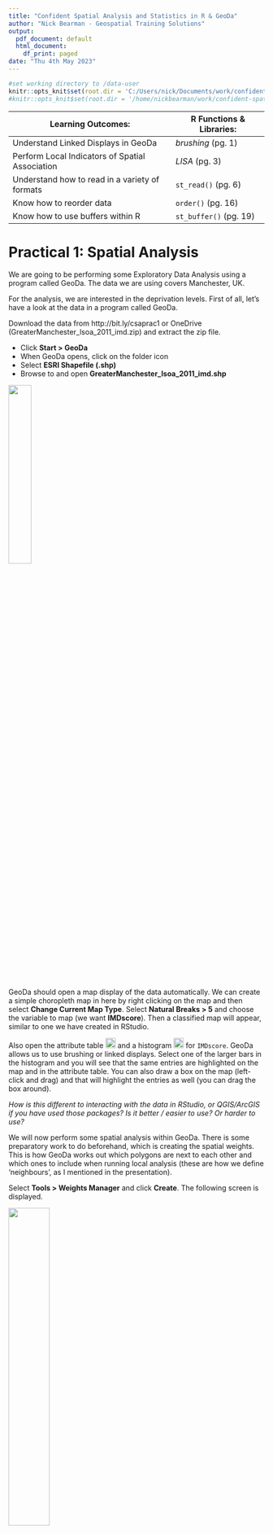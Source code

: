 ```yaml
---
title: "Confident Spatial Analysis and Statistics in R & GeoDa"
author: "Nick Bearman - Geospatial Training Solutions"
output:
  pdf_document: default
  html_document:
    df_print: paged
date: "Thu 4th May 2023"
---
```


```r
#set working directory to /data-user
knitr::opts_knit$set(root.dir = 'C:/Users/nick/Documents/work/confident-spatial-analysis/data-user')
#knitr::opts_knit$set(root.dir = '/home/nickbearman/work/confident-spatial-analysis/data-user')
```

Learning Outcomes: | R Functions & Libraries:  
-------- | --------  
Understand Linked Displays in GeoDa  |  *brushing* (pg. 1)  
Perform Local Indicators of Spatial Association | *LISA* (pg. 3)   
Understand how to read in a variety of formats | `st_read()` (pg. 6)  
Know how to reorder data | `order()` (pg. 16) 
Know how to use buffers within R  | `st_buffer()` (pg. 19)   
<!-- Understand creating and using functions within R | `function ()` (pg. 13)  -->  
<!-- Tables have a max line length, if it is too long, the table gets shrunk -->


# Practical 1: Spatial Analysis

We are going to be performing some Exploratory Data Analysis using a program called GeoDa. The data we are using covers Manchester, UK. 

For the analysis, we are interested in the deprivation levels. First of all, let's have a look at the data in a program called GeoDa.

Download the data from http://bit.ly/csaprac1 or OneDrive (GreaterManchester_lsoa_2011_imd.zip) and extract the zip file. 

- Click **Start > GeoDa** 
- When GeoDa opens, click on the folder icon 
- Select **ESRI Shapefile (.shp)** 
- Browse to and open **GreaterManchester_lsoa_2011_imd.shp** 

![](images/geoda-file-open-shape-file.png){ height=30% }



GeoDa should open a map display of the data automatically. We can create a simple choropleth map in here by right clicking on the map and then select **Change Current Map Type**. Select **Natural Breaks > 5** and choose the variable to map (we want **IMDscore**). Then a classified map will appear, similar to one we have created in RStudio. 

Also open the attribute table ![Attribute Table](images/attribute-table.png){ height=20 } and a histogram ![Histogram](images/histogram.png){ height=20 } for `IMDscore`. GeoDa allows us to use brushing or linked displays. Select one of the larger bars in the histogram and you will see that the same entries are highlighted on the map and in the attribute table. You can also draw a box on the map (left-click and drag) and that will highlight the entries as well (you can drag the box around). 

*How is this different to interacting with the data in RStudio, or QGIS/ArcGIS if you have used those packages? Is it better / easier to use? Or harder to use?*

We will now perform some spatial analysis within GeoDa. There is some preparatory work to do beforehand, which is creating the spatial weights. This is how GeoDa works out which polygons are next to each other and which ones to include when running local analysis (these are how we define 'neighbours', as I mentioned in the presentation).

Select **Tools > Weights Manager** and click **Create**.  The following screen is displayed. 

![](images/weights.png){ height=40% }

- Select **Add ID Variable...** and accept the default name.  
- You now need to choose the neighbourhood weight method.  Select **Queen Contiguity** and click **Create**.  
- The neighbourhood weight matrix is saved in a file.  A suggested name is given.  This is the LSOA shape file name with a suffix of .gal.  Select **Save** and after a few seconds you should see a message **Weights file `GreaterManchester_lsoa_2011_IMD.gal` created successfully**.  
- Click **OK** on this window and **Close** on the Weights File Creation window. The Weights Manager window should show the details of the neighbours you have just selected. 

Click ![](images/histogram-button.png){ height=20 } and you can see how many neighbours each polygon has. In my data, five is the most common number of neighbours. Close this and open the **Connectivity Map**, which shows the neighbours for each polygon. Close this and the Weights Manager when you are happy with it. 

## Moran's I

We can now start to explore the spatial patterns of the model we want to develop.  Click on the **Space** item on the GeoDa menu.  First we are going to look at the global indicator of spatial autocorrelation.  Select the first menu item **Univariate Moran's I**.  A list of variables is displayed.  Choose the `IMDscore` variable.  Select the weights file we created earlier. 

![](images/morans-i.png){ height=40% }

A new window opens with a scatterplot of the IMDscore variable and the lagged IMDscore variable.  The lagged IMDscore variable is the value of the IMD Score for the selected neighbourhood and its neighbours as defined when we set the spatial weights.  The scatter-plot suggests a positive correlation between the variables.  This means that there is a weak positive spatial autocorrelation. It has a value of 0.253 confirming this positive spatial autocorrelation. We will now look at the local indicators of spatial association.  

## Local Indicators of Spatial Association (LISA)

- Select **Space > Univariate Local Moran's I**. 
- Select the `IMDscore` variable from the list displayed and select the weights file used earlier (it should be selected automatically). 
- A screen with three checkboxes is shown.  Check all three and click **OK**.  A number of windows are produced. 
- The scatterplot is the same as we produced in the previous section. The two maps shown below are produced.  You will probably need to expand them to full screen to see the legends and patterns displayed. 

![](images/lisa.png){ height=35% }

The first map shows the extent to which neighbouring areas are clustered:  
  
- red areas are neighbourhoods with a high proportion of deprived areas surrounded by similar neighbourhoods 
- darker blue areas are neighbourhoods with a low proportion of deprived areas surrounded by similar neighbourhoods 
- lighter blue areas are neighbourhoods with a low proportion of deprived areas surrounded by neighbourhoods with a high proportion of deprived areas 
- pink areas are neighbourhoods with a high proportion of deprived areas surrounded by neighbourhoods with a low proportion of deprived areas 
- white areas are neighbourhoods where the surrounding neighbourhoods do not generate a statistically significant relationship. 

The second map shows the level of statistical significance.  The values are 0.05, 0.01 and 0.001.

We can see that areas of high and low deprivation cluster together.

Now that we have the clustering output, we can save these to the shapefile and then load them into R to map or to do other analysis. *Moving data from one GIS application to another is something that happens regularly with many of the projects I am working on!* 

Right click on the map and choose **Save Results**. Tick all three boxes (to save all of the results). This will create a new variable in the shapefile for each of the results we are saving. It should look like this:

![](images/save-lisa.png){ height=20% }

Open the attribute table within GeoDa ![](images/attribute-table.png){ height=20 } and you can see the three new variables on the right hand side of the table. Click the Save button ![](images/save.png){ height=20 } to save the updated shapefile. 

## Moran's I in R (optional exercise)

We can also perform the same analysis in R. Load this shapefile back into RStudio. We need to use the `SP` library for these commands.  

```r
#load library
  library(rgdal)
#read in file
  GreaterManchester_lsoa_2011_imd <- readOGR(".", "GreaterManchester_lsoa_2011_imd")
```

Your data should look like this:

```r
head(GreaterManchester_lsoa_2011_imd@data)
```

To do the Moran's I analysis, we need another library:

```r
#load the library
  library(spdep)
#work out the neighbours
  GreaterManchester_lsoa_nb <- poly2nb(GreaterManchester_lsoa_2011_imd)
#reformat the list of neighbours to a weight matrix
  GreaterManchester_lsoa_lw <- nb2listw(GreaterManchester_lsoa_nb)
#run the test
  moran.test(GreaterManchester_lsoa_2011_imd@data$IMDscore, GreaterManchester_lsoa_lw)
```

This gives us the Moran's I statistic, as well as some associated variables. It is possible to run a whole range of analysis, which goes beyond the scope of this course. 

*Very recently, there is now a R library that allows us to do some of the GeoDa analysis in R - have a look at https://geodacenter.github.io/rgeoda/.*

# Practical 2: Spatial Decision Making

We are going to be looking at a range of data for the tram system in Greater Manchester using spatial joins and spatial overlays RStudio. 

Now is a good time to remind you about using scripts (i.e. make sure you use one!). It's also a good idea to use the project facility within RStudio. To do this, open RStudio, click **File > New Project...**. Then click **New Directory > Empty Project**, select a folder (e.g. Documents) and then type a new folder name where the project will be saved. Finally click **Create Project**. This will be your working directory. Projects allow RStudio to keep related files (e.g. scripts) together. 

### Plotting maps using `sf`

First, we are going to plot our data. This is a quick recap from previous work, but it is worth doing. Let's load the libraries we need. 

```r
library(sf)
library(tmap)
```

We are also going to be using data from `tram.zip`. Download and extract the data into your working directory. 

Next, read in some data and plot the data.

```r
#read in data
  manchester_lsoa <- st_read("lsoa_manchester_age_imd.shp")
  
```

```r
#plot data
  qtm(manchester_lsoa)
```

Also, checkout what attributes we have in the data:

```r
  head(manchester_lsoa)
```

We have a selection of different columns here. Of particular note are the `IMDscor`, `IMDrank` and `IMD decl` columns - containing IMD data (score, rank and decile). We also have the total number of people in each LSOA (`AllUslR`) and the population in a range of age groups. The age data we have used before - see [Introduction to Spatial Data & Using R as a GIS](https://github.com/nickbearman/intro-r-spatial-analysis) course for details.  

The IMD data is new. This is the Index of Multiple Deprivation, and consists of a measure of deprivation for each LSOA. <!-- More details on IMD --> 

*There are 3 measures in this data - the IMD score, rank and decile. We will primarily be using the score, where the area with the highest score is the most deprived (with a rank of 1 and in the first decile).*

We can map this data by adapting our mapping code:

```r
tm_shape(manchester_lsoa) +
  tm_polygons("IMDscor", title = "IMD Score", palette = "Blues", style = "jenks") +
  tm_layout(legend.title.size = 0.8)
```

Now we have a map of IMD by LSOA in Greater Manchester. 


## Public Transport Services

Public transport has an important role to play in tackling deprivation. We can use RStudio to see where the trams in Manchester run and how they relate to deprived areas. 
We have a selection of tram data available in the `tram.zip` file we downloaded earlier. 
  
Load the tram line data:
  
```r
# read in tramlines
  tramlines <- st_read("Metrolink_Lines_Functional.shp")
```

We also need the tram stations, which are only available as a CSV file with Eastings and Northings. 

```r
#read in CSV with tram station locations
  stations_CSV <- read.csv("TfGMMetroRailStops.csv", header = TRUE)
```

Read the CSV file in (`TfGMMetroRailStops.csvv`) and it should look like this:

```r
head(stations_CSV)
```

This data file actually contains both Railway stations and Tram stations. For this work, we only need the tram station data, so let's create a subset. Have a look at the data:

```r
View(stations_CSV)
```

`View()` is a handy function that allows us to view the data in a scrollable window. Very useful for data exploration. Note that there is a column called `NETTYP` which has two values - `M` for Metrolink station and `R` for railway station. 

We can use the `which()` function to select out which rows are metrolink stations:

```r
which(stations_CSV$NETTYP == "M")
```

However this just gives us a list of numbers - in fact, the index numbers. If we run `stations_CSV[92,]`, it will show us just row 92, a Metrolink station called `Abraham Moss`. 

We can use this to do a subset of the data - select out these ones, and save them as a new variable:

```r
#subset out Metrolink stations
metrolink_stations_CSV <- stations_CSV[which(stations_CSV$NETTYP == "M"),]
head(metrolink_stations_CSV)
```

We now need to convert this to a `sf` layer, like we did with the crime data in the Introduction course. 

From `head(metrolink_stations_CSV)`, we can see that the data consists of a number of columns, each with a heading. Two of these are called **GMGRFE** and **GMGRFN**. These are the columns that give the coordinates (Eastings, column ending in `E` and Northings, column ending in `N`) in the British National Grid Coordinate Reference System of each station. 

There are also other columns, with various information. At the moment, the data is just in a data frame object - not any kind of spatial object. The numbers in the columns are just numbers. R doesn't know they are coordiantes (and therefore spatial data) until we explicially tell it.

To turn it into a spatial layer, enter the following:

```r
#make as a sf layer
tram_stations <- st_as_sf(metrolink_stations_CSV, coords = c('GMGRFE', 'GMGRFN'), crs = 27700)
```

This function `st_as_sf() is a generic function allowing us to create `sf` objects. In this case it takes the `metrolink_stations_CSV` variable, extracts the coodinates `coords = c('GMGRFE', 'GMGRFN')` and sets the CRS to British National Grid ` crs = 27700`. 

Try `head(tram_stations)` to see the attribute table, similar to earlier. 

We can also plot the data, on top of the Greater Manchester LSOAs. 

```r
#plot just tram stations
tm_shape(tram_stations) +
  tm_dots(tram_stations, size = 0.1, shape = 19, col = "darkred") 
#plot tram stations and tram lines, for context
tm_shape(tram_stations) +
  tm_dots(tram_stations, size = 0.1, shape = 19, col = "darkred") +
tm_shape(tramlines) +
  tm_lines(col = "black")
#plot tram stations and LSOAs
tm_shape(tram_stations) +
  tm_dots(tram_stations, size = 0.1, shape = 19, col = "darkred") + 
  tm_shape(manchester_lsoa) +
  tm_borders()

```

## IMD of Tram Station Catchment Areas

Now we know where the tram stations are, and we can overlay that with the LSOA data. 

<!-- === -->

We can see what the deprivation level is at each tram station, using a point in polygon analysis. The points are the tram stations and the polygons are the LSOAs. 

```r
#spatial join
stations_in_LSOA <- st_join(tram_stations, manchester_lsoa)

#view the data
stations_in_LSOA %>% View()
# the %>% (known as a pipe) is a piece of code from the tidyverse
```

At the moment, we have just picked one tram stations for reach LSOA. Most LSOAs only have one tram station in them, so this isn't a problem. However some LSOAs have more than on tram station in them. We can see this by counting how many tram stations are in each LSOA:

```r
#count stations in LSOA
stations_in_LSOA_count <- count(as_tibble(stations_in_LSOA), LSOAname) %>%
  print()
```

This will output the data to the console. If we want it in a view tab, do this:

```r
#count stations in LSOA
stations_in_LSOA_count <- count(as_tibble(stations_in_LSOA), LSOAname) %>%
  View()
```

Have a look in `stations_in_LSOA` for the LSOA `Trafford 004D` - you can see it is listed twice. For the moment we are just going to ignore this - but it is an issue with our analysis, and we will come back to it layer on.

Using the pipe `%>%` doesn't actually save the variable - it temporarily creates it and sends it to the `View()` function (in our case). However we need to use `stations_in_LSOA_count` later, so make sure you create it:

```r
#count stations in LSOA
stations_in_LSOA_count <- count(as_tibble(stations_in_LSOA), LSOAname)
```

## Reordering data

There is an `order()` function in R that allows us to reorder data. This is particularly useful if we want to display the 10 most and 10 least deprived stations! This code below creates a new variable with the data in a different order.

```r
stations_in_LSOA <- stations_in_LSOA[order(stations_in_LSOA$IMDscore, decreasing = TRUE), ]
```

We can then plot the top and bottom 10 stations:

```r
#stations
tm_shape(stations_in_LSOA) +
  tm_dots(stations_in_LSOA, size = 0.1, shape = 19, col = "darkred") 

#show top / bottom stations
tm_shape(stations_in_LSOA) +
  tm_dots(size = 0.1, shape = 19, col = "darkred") +
  tm_shape(stations_in_LSOA[1:10,]) +
  tm_dots(size = 0.1, shape = 19, col = "red") +
  tm_shape(stations_in_LSOA[82:92,]) +
  tm_dots(size = 0.1, shape = 19, col = "blue") 
```
  
So, which tram stop is the most deprived? and which is the least deprived?
  
```r
#most deprived
stations_in_LSOA[1,]
#least deprived
stations_in_LSOA[92,]
```

<!-- DROPPED STILL SP
## Creating a Function (optional exercise)

The code for doing a spatial join can easily be turned into a function within R. A function allows us to repeat a section of code with different data, without having to type out all of the lines again. This also hides some of the complexity from the user. For example, if we wanted to do a spatial join between railway stations and LSOAs, we could just substitute railway stations for trams. A function we have written ourselves works exactly the same way as many other functions we have used (`read.csv()`, `readOGR()`, etc.). Running a `SpatialJoin()` function we have written would look a bit like this:

```r
tram_stations_joined <- SpatialJoin(tram_stations, manchester_lsoa)
```

Where `tram_stations` and `manchester_lsoa` are the parameters, `SpatialJoin` the function name and `tram_stations_joined` the output. Currently, if you ran the line above, R would give an error message, as it doesn't know what that function is. To create the function (and it will appear in the environment list on the right) run this code:

```r
#function to join points with the attribute data of the polygons they overlay
SpatialJoin <- function(pts, polys) {
  #error checking
    if (!inherits(polys, "SpatialPolygonsDataFrame")) 
        stop("MUST BE SP SpatialPolygonsDataFrame OBJECT")
    if ((inherits(pts, "SpatialPointsDataFrame") | inherits(pts, "SpatialPoints")) == FALSE) 
        stop("Must be sp SpatialPointsDataFrame object")
  #extract points in overlay
    z <- pts[!is.na(over(pts, geometry(polys))),]
  #join attribute data  
    z@data <- data.frame(z@data, na.omit(over(pts,polys)) )
  #update projection
    z@proj4string <- pts@proj4string
  #return z
    z
}     
```

In a function it is common to use generic terms to refer to the inputs and outputs (e.g. pts, polys, z), because the function doesn't know (or care) whether we are dealing with tram stations or railway stations - it just cares that it is a point (or polygon) layer. 

This is where error checking comes in, which is what takes up the first half of the function. These check whether the poly variable is a polygon and the pts variable a points layer. If they are not, it will stop running and generate an error message. Try creating the function and running it. 

We can then repeat the process of working out which train station is the most and least deprived. The train stations for Manchester are included in the tram.zip file as `rail-stations.geojson` (originally from https://data.gov.uk/dataset/metrolink-and-rail-stations). Try writing the code to read the data in, join it, reorder it and display it on the map. 


-->

## Tram Stop Buffers

Currently we have been looking at just the LSOA each tram stop is within. However we could look at the LSOAs that are within a set distance (for example a 15 minute walk) of each tram stop. Why do you think we might we want to do this?

For this, we need to use a buffer - a circle of a set distance around each tram stop. At a speed of 3 mph, this is equal to about 1.2km. We can use the `st_buffer` function. 

```r
#plot the tram stations
  qtm(tram_stations)
#calculate the buffer (distance is 1200 meters)
  tram_stations_1200_buffer <- st_buffer(tram_stations, 1200)
#plot the buffer
  qtm(tram_stations_1200_buffer)
```

We now have the buffers (the circles) for each tram station. There are a number of different ways we can look at how the buffers and LSOAs relate to one another. We are going to look at a quite simple approach - convert the LSOAs to points and for each buffer take the average deprivation level of the LSOAs within the buffer. 

**There are a number of limitations with this method and this is something to think about as you work through this process: how could you do the analysis differently in the future?**

First, we need to convert the LSOA polygons into points. Fortunately, there is a function (`st_centroid()`) which will do this for us. This calculates the centre point (centroid) for each LSOA. The function creates a `sf` data frame.

```r
#convert polygons to points  
  manchester_lsoa_points <- st_centroid(manchester_lsoa) 
#plot points
  qtm(manchester_lsoa_points)
#plot points and LSOA
  tm_shape(manchester_lsoa) +
  tm_borders(col = "red") +
  tm_shape(manchester_lsoa_points) +
  tm_dots(manchester_lsoa_points, size = 0.1, shape = 19, col = "darkred") 
```

We also still have the IMD data in the variable:

```r
View(manchester_lsoa_points)
```

Now we have the train stations buffers as polygons and the LSOAs as points (as shown in the plot above). We can do the overlay manually by plotting the different data sets on top of one another. 

```r
#map of one station buffer with LSOA points in it
tm_shape(tram_stations_1200_buffer[1,]) +
  tm_borders(col = "red") +
  tm_shape(manchester_lsoa_points) +
  tm_dots(manchester_lsoa_points, size = 0.1, shape = 19, col = "darkred") 
```

However, to link the two we need to do a spatial join. This is similar to what we did earlier. 

```r
#st_join is a left join
#join each station to the LSOAs within the buffer
  tram_stations_IMD <- st_join(tram_stations_1200_buffer, manchester_lsoa_points)
  View(tram_stations_IMD)
```

Each station (`tram_stations_1200_buffer`) is listed multiple times - one for each LSOA (`manchester_lsoa_points`) which falls within the buffer. We can group this:

```r
#group by Station, take average IMDscore. 
  station_LSOA_IMD <- tram_stations_IMD %>% group_by(Label_Text) %>% summarise(mean(IMDscore)) 
#view the average IMD score for each station
View(station_LSOA_IMD)
qtm(station_LSOA_IMD)
```

Now we have each station buffer listed once, with the average IMD score (`mean(IMDscore)`). Currently they are still the buffers, which won't make sense to map, so we can convert them back to points (centriods):

```r
#still buffers (of each station), so convert to points (centriods)
station_LSOA_IMD_pt <- st_centroid(station_LSOA_IMD)
qtm(station_LSOA_IMD_pt)
```

Now we can map them:

```r
tm_shape(tram_stations_1200_buffer) +
  tm_borders(col = "red") +
  tm_shape(station_LSOA_IMD_pt) +
  tm_dots(station_LSOA_IMD_pt, size = 0.1, shape = 19, col = "darkred")
```

We can then reorder them, and map them according to the IMD:

```r
#reorder, most deprived at the top
station_LSOA_IMD_pt_ordered <- station_LSOA_IMD_pt[order(station_LSOA_IMD_pt$`mean(IMDscore)`, 
            decreasing = TRUE), ]

head(station_LSOA_IMD_pt_ordered)

#plot map of average IMD score by station (top 10 in Red, bottom 10 in Blue)
tm_shape(station_LSOA_IMD_pt_ordered) +
  tm_dots(station_LSOA_IMD_pt_ordered, size = 0.1, shape = 19, col = "darkred") +
  tm_shape(station_LSOA_IMD_pt_ordered[1:10,]) +
  tm_dots(station_LSOA_IMD_pt_ordered[1:10,], size = 0.1, shape = 19, col = "red") +
  tm_shape(station_LSOA_IMD_pt_ordered[81:91,]) +
  tm_dots(station_LSOA_IMD_pt_ordered[81:91,], size = 0.1, shape = 19, col = "blue") 
```


We now have the average deprivation for each tram stop. **How is this different to our previous measure? What are the limitations?** 
  
- Discuss your results with a neighbour. How could the deprivation be calculated differently? 
- Try running the analysis with a different buffer. How easy is this within R compared to another GIS? 
- How about doing a polygon polygon overlay? How easy is this in R compared to another GIS? *See http://gis.stackexchange.com/questions/140504/extracting-intersection-areas-in-r for some interesting suggestions.*


## Future Developments (optional exercise)

We can extend this principle to look at groups of tram stops (either using just the stop location, or the buffer approach. For example, let's say there are some prospective new tram routes which could be built (see `future_tramlines` and `future_tramstops`).

Secondly, load the tramline data, available as a GeoJSON file. This is a different type of file to a shape file and is an XML based format (open it in Notepad if you are interested in how it is structured). `st_read()` can read all sorts of file formats, so we can adapt the code easily.   
  
```r
  #download data
  download.file("http://www.nickbearman.me.uk/data/r/tram.zip","tram.zip")
#unzip
  unzip("tram.zip")
#read in tramline data
  tramlines <- st_read(dsn = "tramlines.geojson")
```

future_tramlines.geojson

We need to decide which route is the most important. For this exercise we are going to say that the route that gives access to the most deprived area(s) will be our recommended route (obviously there are many other factors that could be involved!). 

**Analyse the prospective new routes to see which reaches the areas with highest deprivation levels.**


-----

  
This practical was written using R 4.2.0 (2022-04-22) and RStudio 2022.02.3 by Dr. Nick Bearman (nick@geospatialtrainingsolutions.co.uk). It has also been tested in R 4.2.0 (2022-04-22) and RStudio 2022.02.3 (RStudio Cloud).

This work (Confident Spatial Analysis and Statistics in R & GeoDa) is licensed under the Creative Commons Attribution-NonCommercial-ShareAlike 4.0 International License. To view a copy of this license, visit http://creativecommons.org/licenses/by-nc-sa/4.0/. <img style="height:22px!important;margin-left:3px;vertical-align:text-bottom;" src="https://mirrors.creativecommons.org/presskit/icons/cc.svg?ref=chooser-v1"><img style="height:22px!important;margin-left:3px;vertical-align:text-bottom;" src="https://mirrors.creativecommons.org/presskit/icons/by.svg?ref=chooser-v1"><img style="height:22px!important;margin-left:3px;vertical-align:text-bottom;" src="https://mirrors.creativecommons.org/presskit/icons/nc.svg?ref=chooser-v1"><img style="height:22px!important;margin-left:3px;vertical-align:text-bottom;" src="https://mirrors.creativecommons.org/presskit/icons/sa.svg?ref=chooser-v1">

The latest version of the PDF is available from https://github.com/nickbearman/confident-spatial-analysis. This is v6.0 and this was created on `r format(Sys.time(), '%d %B %Y')`.


